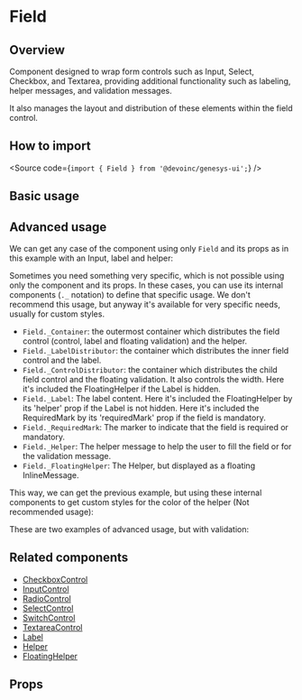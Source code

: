 

<Meta of={Stories} />

# Field

## Overview

Component designed to wrap form controls such as Input, Select, Checkbox, and Textarea, providing additional functionality
such as labeling, helper messages, and validation messages.

It also manages the layout and distribution of these elements within the field control.

## How to import

<Source code={`import { Field } from '@devoinc/genesys-ui';`} />

## Basic usage

<Canvas of={Stories.Base} />

## Advanced usage

We can get any case of the component using only `Field` and its props as in this example with an Input, label and helper:

<Canvas sourceState="shown" of={Stories.BasicUsageWithHelper} />

Sometimes you need something very specific, which is not possible using only the component and its props.
In these cases, you can use its internal components (`._` notation) to define that specific usage.
We don't recommend this usage, but anyway it's available for very specific needs, usually for custom styles.

- `Field._Container`: the outermost container which distributes the field control (control, label and floating validation) and the helper.
- `Field._LabelDistributor`: the container which distributes the inner field control and the label.
- `Field._ControlDistributor`: the container which distributes the child field control and the floating validation. It also controls the width. Here it's included the FloatingHelper if the Label is hidden.
- `Field._Label`: The label content. Here it's included the FloatingHelper by its 'helper' prop if the Label is not hidden. Here it's included the RequiredMark by its 'requiredMark' prop if the field is mandatory.
- `Field._RequiredMark`: The marker to indicate that the field is required or mandatory.
- `Field._Helper`: The helper message to help the user to fill the field or for the validation message.
- `Field._FloatingHelper`: The Helper, but displayed as a floating InlineMessage.

This way, we can get the previous example, but using these internal components to get custom styles
for the color of the helper (Not recommended usage):

<Canvas sourceState="shown" of={Stories.AdvancedUsage} />

These are two examples of advanced usage, but with validation:

<Canvas sourceState="shown" of={Stories.AdvancedUsageWithValidation} />

<Canvas sourceState="shown" of={Stories.AdvancedUsageWithFloatingValidation} />

## Related components

- [CheckboxControl](?path=/docs/components-core-form-checkboxcontrol--docs)
- [InputControl](?path=/docs/components-core-form-inputcontrol--docs)
- [RadioControl](?path=/docs/components-core-form-radiocontrol--docs)
- [SelectControl](?path=/docs/components-core-form-selectcontrol--docs)
- [SwitchControl](?path=/docs/components-core-form-switchcontrol--docs)
- [TextareaControl](?path=/docs/components-core-form-textareacontrol--docs)
- [Label](?path=/docs/components-core-form-label--docs)
- [Helper](?path=/docs/components-core-feedback-helper--docs)
- [FloatingHelper](?path=/docs/components-core-feedback-floatinghelper--docs)

## Props

<ArgTypes of={Stories} />
